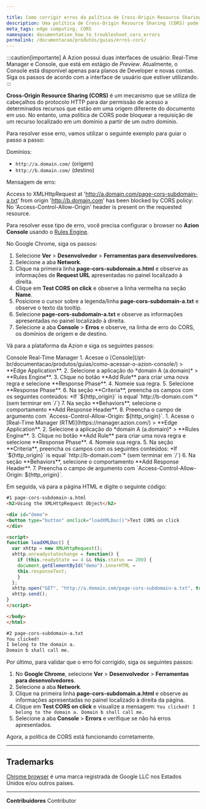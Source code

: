 ```yaml
---

title: Como corrigir erros da política de Cross-Origin Resource Sharing (CORS) na aplicação
description: Uma política de Cross-Origin Resource Sharing (CORS) pode bloquear a requisição de um recurso localizado em um domínio a partir de um outro domínio. Saiba como configurar sua aplicação para corrigir esse erro.
meta_tags: edge computing, CORS
namespace: documentation_how_to_troubleshoot_cors_errors
permalink: /documentacao/produtos/guias/erros-cors/
---
```



:::caution[importante]
A Azion possui duas interfaces de usuário: Real-Time Manager e Console, que está em estágio de *Preview*. Atualmente, o Console está disponível apenas para planos de Developer e novas contas. Siga os passos de acordo com a interface de usuário que estiver utilizando.
:::

**Cross-Origin Resource Sharing (CORS)** é um mecanismo que se utiliza de cabeçalhos do protocolo HTTP para dar permissão de acesso a determinados recursos que estão em uma origem diferente do documento em uso. No entanto, uma política de CORS pode bloquear a requisição de um recurso localizado em um domínio a partir de um outro domínio.

Para resolver esse erro, vamos utilizar o seguinte exemplo para guiar o passo a passo:

Domínios:

- `http://a.domain.com/` (origem)
- `http://b.domain.com/` (destino)

Mensagem de erro:

Access to XMLHttpRequest at 'http://a.domain.com/page-cors-subdomain-a.txt' from origin 'http://b.domain.com' has been blocked by CORS policy: No 'Access-Control-Allow-Origin' header is present on the requested resource.

Para resolver esse tipo de erro, você precisa configurar o browser no **Azion Console** usando o [Rules Engine](/pt-br/documentacao/produtos/build/edge-application/rules-engine/).

No Google Chrome, siga os passos:

1. Selecione **Ver** > **Desenvolvedor** > **Ferramentas para desenvolvedores**.
2. Selecione a aba **Network**.
3. Clique na primeira linha **page-cors-subdomain.a.html** e observe as informações de **Request URL** apresentadas no painel localizado à direita.
4. Clique em **Test CORS on click** e observe a linha vermelha na seção **Name**.
5. Posicione o cursor sobre a legenda/linha **page-cors-subdomain-a.txt** e observe o texto da tooltip.
6. Selecione **page-cors-subdomain-a.txt** e observe as informações apresentadas no painel localizado à direita.
7. Selecione a aba **Console** > **Erros** e observe, na linha de erro do CORS, os domínios de origem e de destino.

Vá para a plataforma da Azion e siga os seguintes passos:

<Tabs client:visible>
    <Fragment slot="tab.console">Console</Fragment>
    <Fragment slot="tab.rtm">Real-Time Manager</Fragment>

<Fragment slot="panel.console">
1. Acesse o [Console](/pt-br/documentacao/produtos/guias/como-acessar-o-azion-console/) > **Edge Application**.
2. Selecione a aplicação do *domain A (a.domain)* > **Rules Engine**.
3. Clique no botão **Add Rule** para criar uma nova regra e selecione **Response Phase**.
4. Nomeie sua regra.
5. Selecione **Response Phase**.
6. Na seção **Criteria**, preencha os campos com os seguintes conteúdos:
    *If `${http_origin}` is equal `http://b-domain.com`* (sem terminar em `/`)
7. Na seção **Behaviors**, selecione o comportamento **Add Response Header**.
8. Preencha o campo de argumento com `Access-Control-Allow-Origin: ${http_origin}`.
</Fragment>

<Fragment slot="panel.rtm">
1. Acesse o [Real-Time Manager (RTM)](https://manager.azion.com/) > **Edge Application**.
2. Selecione a aplicação do *domain A (a.domain)* > **Rules Engine**.
3. Clique no botão **Add Rule** para criar uma nova regra e selecione **Response Phase**.
4. Nomeie sua regra.
5. Na seção **Criteria**, preencha os campos com os seguintes conteúdos:
    *If `${http_origin}` is equal `http://b-domain.com`* (sem terminar em `/`)
6. Na seção **Behaviors**, selecione o comportamento **Add Response Header**.
7. Preencha o campo de argumento com `Access-Control-Allow-Origin: ${http_origin}`.
</Fragment>

</Tabs>

Em seguida, vá para a página HTML e digite o seguinte código:

```html
#1 page-cors-subdomain-a.html
<h2>Using the XMLHttpRequest Object</h2>

<div id="demo">
<button type="button" onclick="loadXMLDoc()">Test CORS on click
</div>

<script>
function loadXMLDoc() {
  var xhttp = new XMLHttpRequest();
  xhttp.onreadystatechange = function() {
	if (this.readyState == 4 && this.status == 200) {
  	document.getElementById("demo").innerHTML =
  	this.responseText;
	}
  };
  xhttp.open("GET", "http://a.domain.com/page-cors-subdomain-a.txt", true);
  xhttp.send();
}
</script>

</body>
</html>

#2 page-cors-subdomain-a.txt
You clicked!
I belong to the domain a.
Domain b shall call me.
```

Por último, para validar que o erro foi corrigido, siga os seguintes passos:

1. No **Google Chrome**, selecione **Ver** > **Desenvolvedor** > **Ferramentas para desenvolvedores**.
2. Selecione a aba **Network**.
3. Clique na primeira linha **page-cors-subdomain.a.html** e observe as informações apresentadas no painel localizado à direita da página.
4. Clique em **Test CORS on click** e visualize a mensagem:
    `You clicked! I belong to the domain a. Domain b shall call me.`
5. Selecione a aba **Console** > **Errors** e verifique se não há erros apresentados.

Agora, a política de CORS está funcionando corretamente.

---

## Trademarks

[Chrome browser](https://www.google.com/chrome/) é uma marca registrada de Google LLC nos Estados Unidos e/ou outros países.

---


**Contribuidores** <ContributorList>Contributor</ContributorList>
